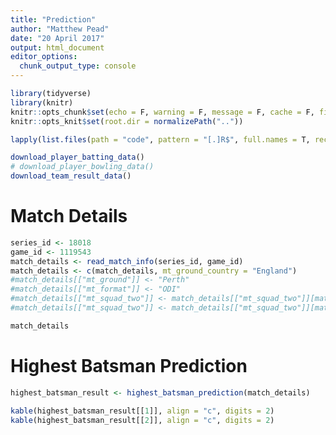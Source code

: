 ```yaml
---
title: "Prediction"
author: "Matthew Pead"
date: "20 April 2017"
output: html_document
editor_options: 
  chunk_output_type: console
---
```



```r
library(tidyverse)
library(knitr)
knitr::opts_chunk$set(echo = F, warning = F, message = F, cache = F, fig.align = "center")
knitr::opts_knit$set(root.dir = normalizePath(".."))
```

```r
lapply(list.files(path = "code", pattern = "[.]R$", full.names = T, recursive = T), source)
```


```r
download_player_batting_data()
# download_player_bowling_data()
download_team_result_data()
```


# Match Details

```r
series_id <- 18018
game_id <- 1119543
match_details <- read_match_info(series_id, game_id)
match_details <- c(match_details, mt_ground_country = "England")
#match_details[["mt_ground"]] <- "Perth"
#match_details[["mt_format"]] <- "ODI"
#match_details[["mt_squad_two"]] <- match_details[["mt_squad_two"]][match_details[["mt_squad_two"]] != "BA Stokes"]
#match_details[["mt_squad_two"]] <- match_details[["mt_squad_two"]][match_details[["mt_squad_two"]] != "GS Ballance"]
```

```r
match_details
```


# Highest Batsman Prediction

```r
highest_batsman_result <- highest_batsman_prediction(match_details)
```

```r
kable(highest_batsman_result[[1]], align = "c", digits = 2)
kable(highest_batsman_result[[2]], align = "c", digits = 2)
```

